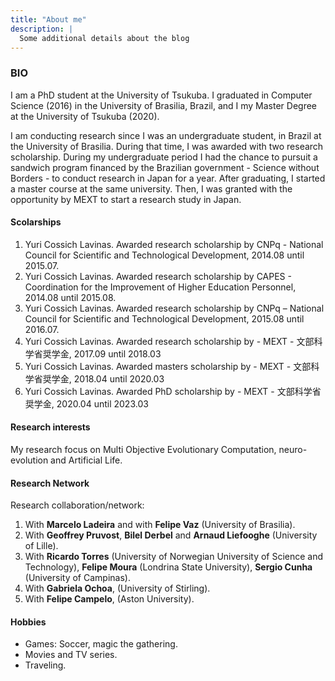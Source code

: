 ```yaml
---
title: "About me"
description: |
  Some additional details about the blog
---
```


<!-- <br> -->

<!-- # About me -->

### BIO {.tabset .tabset-pills}

I am a PhD student at the University of Tsukuba. I graduated in Computer Science (2016) in the University of Brasilia, Brazil, and I my Master Degree at the University of Tsukuba (2020). 

I am conducting research since I was an undergraduate student, in Brazil at the University of Brasilia. During that time, I was awarded with two research scholarship. During my undergraduate period I had the chance to pursuit a sandwich program financed by the Brazilian government - Science without Borders - to conduct research in Japan for a year. After graduating, I started a master course at the same university. Then, I was granted with the opportunity by MEXT to start a research study in Japan.


#### Scolarships {.tabset .tabset-pills}

  1. Yuri Cossich Lavinas. Awarded research scholarship by CNPq - National Council for Scientific and Technological Development, 2014.08 until 2015.07.
  2. Yuri Cossich Lavinas. Awarded research scholarship by CAPES - Coordination for the Improvement of Higher Education Personnel, 2014.08 until 2015.08.
  3. Yuri Cossich Lavinas. Awarded research scholarship by CNPq – National Council for Scientific and Technological Development, 2015.08 until 2016.07.
  4. Yuri Cossich Lavinas. Awarded research scholarship by
    - MEXT - 文部科学省奨学金, 2017.09 until 2018.03
  5. Yuri Cossich Lavinas. Awarded masters scholarship by
    - MEXT - 文部科学省奨学金, 2018.04 until 2020.03
  6. Yuri Cossich Lavinas. Awarded PhD scholarship by
    - MEXT - 文部科学省奨学金, 2020.04 until 2023.03
    


#### Research interests {.tabset .tabset-pills}

My research focus on Multi Objective Evolutionary Computation, neuro-evolution and Artificial Life. 



#### Research Network

Research collaboration/network:

1. With **Marcelo Ladeira** and with **Felipe Vaz** (University of Brasilia). 
2. With **Geoffrey Pruvost**, **Bilel Derbel** and **Arnaud Liefooghe** (University of Lille).
3. With **Ricardo Torres** (University of Norwegian University of Science and Technology), **Felipe Moura** (Londrina State University), **Sergio Cunha** (University of Campinas).
4. With **Gabriela Ochoa**, (University of Stirling).
5. With **Felipe Campelo**, (Aston University).


#### Hobbies {.tabset .tabset-pills}

  - Games: Soccer, magic the gathering.
  - Movies and TV series.
  - Traveling.
